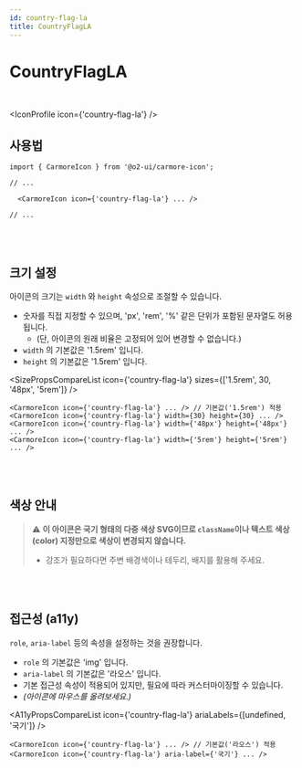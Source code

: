 ```yaml
---
id: country-flag-la
title: CountryFlagLA
---
```




# CountryFlagLA

<br />

<IconProfile icon={'country-flag-la'} />

## 사용법

```tsx
import { CarmoreIcon } from '@o2-ui/carmore-icon';

// ...

  <CarmoreIcon icon={'country-flag-la'} ... />

// ...
```

<br />
<br />

## 크기 설정

아이콘의 크기는 `width` 와 `height` 속성으로 조절할 수 있습니다.

- 숫자를 직접 지정할 수 있으며, 'px', 'rem', '%' 같은 단위가 포함된 문자열도 허용됩니다.
  - (단, 아이콘의 원래 비율은 고정되어 있어 변경할 수 없습니다.)
- `width` 의 기본값은 '1.5rem' 입니다.
- `height` 의 기본값은 '1.5rem' 입니다.

<SizePropsCompareList icon={'country-flag-la'} sizes={['1.5rem', 30, '48px', '5rem']} />

```tsx
<CarmoreIcon icon={'country-flag-la'} ... /> // 기본값('1.5rem') 적용
<CarmoreIcon icon={'country-flag-la'} width={30} height={30} ... />
<CarmoreIcon icon={'country-flag-la'} width={'48px'} height={'48px'} ... />
<CarmoreIcon icon={'country-flag-la'} width={'5rem'} height={'5rem'} ... />
```

<br />
<br />

## 색상 안내

> ⚠️ <b>이 아이콘은 국기 형태의 다중 색상 SVG이므로 `className`이나 텍스트 색상(color) 지정만으로 색상이 변경되지 않습니다. </b>
>
> - 강조가 필요하다면 주변 배경색이나 테두리, 배지를 활용해 주세요.

<br />
<br />

## 접근성 (a11y)

`role`, `aria-label` 등의 속성을 설정하는 것을 권장합니다.

- `role` 의 기본값은 'img' 입니다.
- `aria-label` 의 기본값은 '라오스' 입니다.
- 기본 접근성 속성이 적용되어 있지만, 필요에 따라 커스터마이징할 수 있습니다.
- _(아이콘에 마우스를 올려보세요.)_

<A11yPropsCompareList icon={'country-flag-la'} ariaLabels={[undefined, '국기']} />

```tsx
<CarmoreIcon icon={'country-flag-la'} ... /> // 기본값('라오스') 적용
<CarmoreIcon icon={'country-flag-la'} aria-label={'국기'} ... />
```
